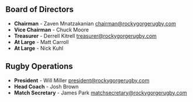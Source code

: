 ## Board of Directors
* **Chairman** - Zaven Mnatzakanian [chairman@rockygorgerugby.com](mailto:chairman@rockygorgerugby.com)
* **Vice Chairman** - Chuck Moore 
* **Treasurer** - Derrell Kitrell [treasurer@rockygorgerugby.com](mailto:treasurer@rockygorgerugby.com)
* **At Large** - Matt Carroll
* **At Large** - Nick Kuhl

## Rugby Operations
* **President** - Will Miller [president@rockygorgerugby.com](mailto:president@rockygorgerugby.com)
* **Head Coach** - Josh Brown
* **Match Secretary** - James Park [matchsecretary@rockygorgerugby.com](mailto:matchsecretary@rockygorgerugby.com)